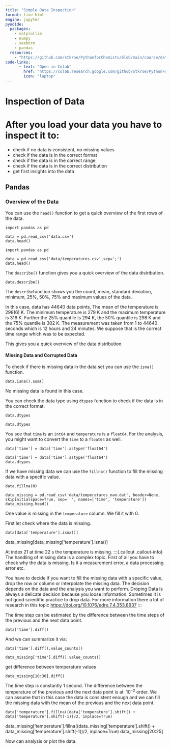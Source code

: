 ```yaml
---
title: "Simple Data Inspection"
format: live-html
engine: jupyter
pyodide:
  packages:
    - matplotlib
    - numpy
    - seaborn
    - pandas
  resources:
    - "https://github.com/stkroe/PythonforChemists/blob/main/course/data"
code-links:
      - text: "Open in Colab"
        href: "https://colab.research.google.com/github/stkroe/PythonForChemists/blob/main/course/chapters/Basics/Lecture1/SimpleDataInspection.ipynb"
        icon: "laptop"
--- 
```



# Inspection of Data {.unnumbered}


# After you load your data you have to inspect it to:
- check if no data is consistent, no missing values
- check if the data is in the correct format
- check if the data is in the correct range
- check if the data is in the correct distribution
- get first insights into the data


## Pandas {.unnumbered}


### Overview of the Data {.unnumbered}


You can use the `head()` function to get a quick overview of the first rows of the data.

```pyodide
import pandas as pd

data = pd.read_csv('data.csv')
data.head()
```

```pyodide
import pandas as pd

data = pd.read_csv('data/temperatures.csv',sep=';')
data.head()
```

The `describe()` function gives you a quick overview of the data distribution.

```pyodide
data.describe()
```




The `describe`function shows you the count, mean, standard deviation, minimum, 25%, 50%, 75% and maximum values of the data.

In this case, data has 44640 data points, The mean of the temperature is 298(6) K. The minimum temperature is 279 K and the maximum temperature is 316 K. Further the 25% quantile is 294 K, the 50% quantile is 298 K and the 75% quantile is 302 K. The measurement was taken from 1 to 44640 seconds which is 12 hours and 24 minutes.
We suppose that is the correct time range which was to be expected.
 
This gives you a quick overview of the data distribution.


#### Missing Data and Corrupted Data {.unnumbered}


To check if there is missing data in the data set you can use the `isna()` function.

```pyodide
data.isna().sum()
```



No missing data is found in this case.


You can check the data type using `dtypes` function to check if the data is in the correct format.

```pyodide
data.dtypes
```

```pyodide
data.dtypes
```

You see that `time` is an `int64` and `temperature` is a `float64`.
For the analysis, you might want to convert the `time` to a `float64` as well.

```pyodide
data['time'] = data['time'].astype('float64')
```

```pyodide
data['time'] = data['time'].astype('float64')
data.dtypes
```

If we have missing data we can use the `fillna()` function to fill the missing data with a specific value.

```pyodide
data.fillna(0)
```

```pyodide
data_missing = pd.read_csv('data/temperatures_nan.dat', header=None, skipinitialspace=True, sep=' ', names=['time', 'temperature'])
data_missing.head()
```




One value is missing in the `temperature` column. We fill it with 0.

First let check where the data is missing.

```pyodide
data[data['temperature'].isna()]
```


data_missing[data_missing['temperature'].isna()]


At index 21 at time 22 s the temperature is missing.
:::{.callout .callout-info}
The handling of missing data is a complex topic.
First of all you have to check why the data is missing. Is it a measurement error, a data processing error etc.

You have to decide if you want to fill the missing data with a specific value, drop the row or column or interpolate the missing data. The decision depends on the data and the analysis you want to perform. Droping Data is always a delicate decision because you loose information. Sometimes it is not good scientific practice to drop data. 
For more information there a lot of research in this topic [https://doi.org/10.1076/edre.7.4.353.8937](https://doi.org/10.1076/edre.7.4.353.8937)
:::


The time step can be estimated by the difference between the time steps of the previous and the next data point.

```pyodide
data['time'].diff()
```
And we can summarize it via:

```pyodide
data['time'].diff().value_counts()
```

```pyodide
data_missing['time'].diff().value_counts()
```

get difference between temperature values
```pyodide
data_missing[10:30].diff()
```


The time step is constantly 1 second. 
The difference between the temperature of the previous and the next data point is at $~10^{-2}$ order.
We can assume that in this case the data is consistent enough and we can fill the missing data with the mean of the previous and the next data point.
 
```pyodide
data['temperature'].fillna((data['temperature'].shift() + data['temperature'].shift(-1))/2, inplace=True)
```


data_missing['temperature'].fillna((data_missing['temperature'].shift() + data_missing['temperature'].shift(-1))/2, inplace=True)
data_missing[20:25]


Now can analysis or plot the data.
 





# 





